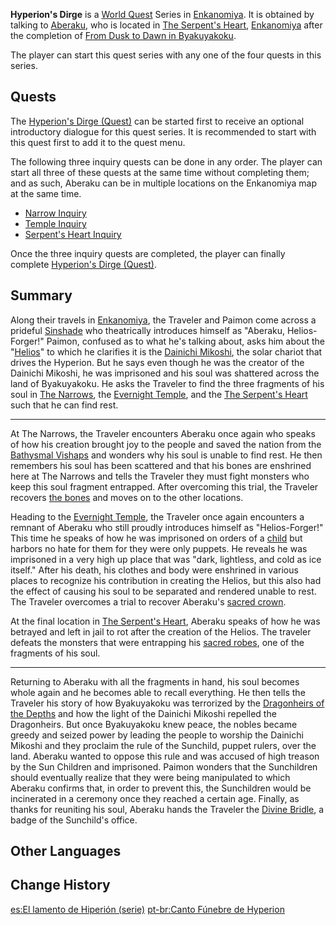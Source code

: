 {{About|the World Quest Series|the World Quest|Hyperion's Dirge (Quest)}}
{{Chapter Infobox
|image         = World Quest Hyperion's Dirge.png
|type          = World
|region        = Inazuma
|worldQuestReq = [[From Dusk to Dawn in Byakuyakoku]]
}}
'''Hyperion's Dirge''' is a [[World Quest]] Series in [[Enkanomiya]]. It is obtained by talking to [[Aberaku]], who is located in [[The Serpent's Heart]], [[Enkanomiya]] after the completion of [[From Dusk to Dawn in Byakuyakoku]].

The player can start this quest series with any one of the four quests in this series.

==Quests==
The [[Hyperion's Dirge (Quest)]] can be started first to receive an optional introductory dialogue for this quest series. It is recommended to start with this quest first to add it to the quest menu.

The following three inquiry quests can be done in any order. The player can start all three of these quests at the same time without completing them; and as such, Aberaku can be in multiple locations on the Enkanomiya map at the same time.
* [[Narrow Inquiry]]
* [[Temple Inquiry]]
* [[Serpent's Heart Inquiry]]

Once the three inquiry quests are completed, the player can finally complete [[Hyperion's Dirge (Quest)]].

==Summary==
Along their travels in [[Enkanomiya]], the Traveler and Paimon come across a prideful [[Sinshade]] who theatrically introduces himself as "Aberaku, Helios-Forger!" Paimon, confused as to what he's talking about, asks him about the "[[Helios]]" to which he clarifies it is the [[Dainichi Mikoshi]], the solar chariot that drives the Hyperion. But he says even though he was the creator of the Dainichi Mikoshi, he was imprisoned and his soul was shattered across the land of Byakuyakoku. He asks the Traveler to find the three fragments of his soul in [[The Narrows]], the [[Evernight Temple]], and the [[The Serpent's Heart]] such that he can find rest.

----
At The Narrows, the Traveler encounters Aberaku once again who speaks of how his creation brought joy to the people and saved the nation from the [[Bathysmal Vishaps]] and wonders why his soul is unable to find rest. He then remembers his soul has been scattered and that his bones are enshrined here at The Narrows and tells the Traveler they must fight monsters who keep this soul fragment entrapped. After overcoming this trial, the Traveler recovers [[Offerings of The Narrows|the bones]] and moves on to the other locations.

Heading to the [[Evernight Temple]], the Traveler once again encounters a remnant of Aberaku who still proudly introduces himself as "Helios-Forger!" This time he speaks of how he was imprisoned on orders of a [[Sunchildren|child]] but harbors no hate for them for they were only puppets. He reveals he was imprisoned in a very high up place that was "dark, lightless, and cold as ice itself." After his death, his clothes and body were enshrined in various places to recognize his contribution in creating the Helios, but this also had the effect of causing his soul to be separated and rendered unable to rest. The Traveler overcomes a trial to recover Aberaku's [[Offerings of the Temple|sacred crown]].

At the final location in [[The Serpent's Heart]], Aberaku speaks of how he was betrayed and left in jail to rot after the creation of the Helios. The traveler defeats the monsters that were entrapping his [[Offerings of the Serpent's Heart|sacred robes]], one of the fragments of his soul.

----
Returning to Aberaku with all the fragments in hand, his soul becomes whole again and he becomes able to recall everything. He then tells the Traveler his story of how Byakuyakoku was terrorized by the [[Dragonheirs of the Depths]] and how the light of the Dainichi Mikoshi repelled the Dragonheirs. But once Byakuyakoku knew peace, the nobles became greedy and seized power by leading the people to worship the Dainichi Mikoshi and they proclaim the rule of the Sunchild, puppet rulers, over the land. Aberaku wanted to oppose this rule and was accused of high treason by the Sun Children and imprisoned. Paimon wonders that the Sunchildren should eventually realize that they were being manipulated to which Aberaku confirms that, in order to prevent this, the Sunchildren would be incinerated in a ceremony once they reached a certain age. Finally, as thanks for reuniting his soul, Aberaku hands the Traveler the [[Divine Bridle]], a badge of the Sunchild's office.

==Other Languages==
{{Other Languages
|en      = Hyperion's Dirge
|zhs     = 许伯利翁哀歌
|zhs_rm  = Xǔbólìwēng Āigē
|zht     = 許伯利翁哀歌
|zht_rm  = Xǔbólìwēng Āigē
|zh_tl   = Hyperion's Dirge
|ja      = ハイペリオン哀歌
|ja_rm   = Haiperion Aika
|ja_tl   = Hyperion's Dirge
|ko      = 히페리온의 애가
|ko_rm   = Hiperi'on-ui Aega
|ko_tl   = Lamentation of Hyperion
|es      = El lamento de Hiperión
|es_tl   = Hyperion's Lament
|fr      = Le chant funèbre d'Hypérion
|fr_tl   = Hyperion's Dirge
|ru      = Скорбная песнь Гипериона
|ru_tl   = Hyperion's Sorrowful Song
|th      = บทไว้อาลัยแห่ง Hyperion
|th_rm   = Bot Wai Alai haeng Hyperion
|th_tl   = Hyperion's Dirge
|vi      = Khúc {{tt|Bi Ca|悲歌}} Của Hyperion
|vi_tl   = Hyperion's Dirge
|de      = Hyperions Klagelied
|de_tl   = Hyperion's Dirge
|id      = Nyanyian Duka Hyperion
|id_tl   = Hyperion's Dirge
|pt      = Canto Fúnebre de Hyperion
|pt_tl   = Hyperion's Dirge
|tr      = Hyperion'un Ağıdı
|tr_tl   = 
|it      = Il lamento di Hyperion
|it_tl   = 
}}

==Change History==
{{Change History|2.4}}

[[es:El lamento de Hiperión (serie)]]
[[pt-br:Canto Fúnebre de Hyperion]]